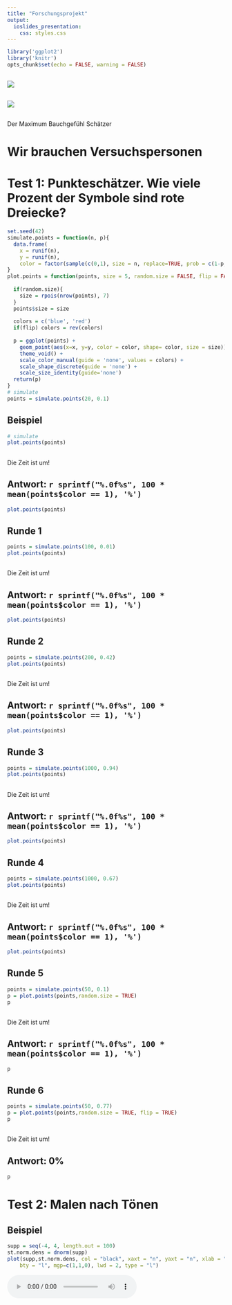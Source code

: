 ```yaml
---
title: "Forschungsprojekt"
output:
  ioslides_presentation:
    css: styles.css
---
```


```r
library('ggplot2')
library('knitr')
opts_chunk$set(echo = FALSE, warning = FALSE)
```

## 
![](./images/computer.png)

## 
![](./images/human.jpg)


## {.emphasizedabit .flexbox .vcenter}

Der Maximum Bauchgefühl Schätzer

# Wir brauchen Versuchspersonen


# Test 1: Punkteschätzer. Wie viele Prozent der Symbole sind rote Dreiecke?


```r
set.seed(42)
simulate.points = function(n, p){
  data.frame(
    x = runif(n),
    y = runif(n),
    color = factor(sample(c(0,1), size = n, replace=TRUE, prob = c(1-p, p))))
}
plot.points = function(points, size = 5, random.size = FALSE, flip = FALSE){
  
  if(random.size){
    size = rpois(nrow(points), 7)
  } 
  points$size = size
  
  colors = c('blue', 'red')
  if(flip) colors = rev(colors)
  
  p = ggplot(points) + 
    geom_point(aes(x=x, y=y, color = color, shape= color, size = size)) + 
    theme_void() + 
    scale_color_manual(guide = 'none', values = colors) + 
    scale_shape_discrete(guide = 'none') + 
    scale_size_identity(guide='none')
  return(p)
}
# simulate 
points = simulate.points(20, 0.1)
```



## Beispiel
```r
# simulate 
plot.points(points)
```

## {.emphasized .flexbox .vcenter}
Die Zeit ist um!

## Antwort:  `r sprintf("%.0f%s", 100 * mean(points$color == 1), '%') `
```r
plot.points(points)
```

## Runde 1

```r
points = simulate.points(100, 0.01) 
plot.points(points)
```

## {.emphasized .flexbox .vcenter}
Die Zeit ist um!

## Antwort:  `r sprintf("%.0f%s", 100 * mean(points$color == 1), '%') `
```r
plot.points(points)
```


## Runde 2
```r
points = simulate.points(200, 0.42)
plot.points(points)
```

## {.emphasized .flexbox .vcenter}
Die Zeit ist um!

## Antwort:  `r sprintf("%.0f%s", 100 * mean(points$color == 1), '%') `
```r
plot.points(points)
```

## Runde 3
```r
points = simulate.points(1000, 0.94)
plot.points(points)
```

## {.emphasized .flexbox .vcenter}
Die Zeit ist um!

## Antwort:  `r sprintf("%.0f%s", 100 * mean(points$color == 1), '%') `
```r
plot.points(points)
```


## Runde 4
```r
points = simulate.points(1000, 0.67)
plot.points(points)
```

## {.emphasized .flexbox .vcenter}
Die Zeit ist um!

## Antwort:  `r sprintf("%.0f%s", 100 * mean(points$color == 1), '%') `
```r
plot.points(points)
```



## Runde 5
```r
points = simulate.points(50, 0.1)
p = plot.points(points,random.size = TRUE)
p
```

## {.emphasized .flexbox .vcenter}
Die Zeit ist um!

## Antwort:  `r sprintf("%.0f%s", 100 * mean(points$color == 1), '%') `
```r
p
```


## Runde 6
```r
points = simulate.points(50, 0.77)
p = plot.points(points,random.size = TRUE, flip = TRUE)
p
```

## {.emphasized .flexbox .vcenter}
Die Zeit ist um!

## Antwort: 0%
```r
p
```



# Test 2: Malen nach Tönen

## Beispiel
```r
supp = seq(-4, 4, length.out = 100)
st.norm.dens = dnorm(supp)
plot(supp,st.norm.dens, col = "black", xaxt = "n", yaxt = "n", xlab = "Zeit", ylab = "Tonhöhe",
    bty = "l", mgp=c(1,1,0), lwd = 2, type = "l")
```
<audio controls>
  <source src="density_as_sound/st_norm_dens.wav" type="audio/wav">
Your browser does not support the audio element.
</audio>


## Task 1

```r
plot(c(1,10),c(-25,2), col = "white", xaxt = "n", yaxt = "n", xlab = "Zeit", ylab = "Tonhöhe",
    bty = "l", mgp=c(1,1,0))
```
<audio controls>
  <source src="density_as_sound/gamma_dens.wav" type="audio/wav">
Your browser does not support the audio element.
</audio>

## Task 1

```r
supp = seq(0, 8, length.out = 100)
gamma.dens = dgamma(supp, 2, 1)
plot(supp,gamma.dens, col = "black", xaxt = "n", yaxt = "n", xlab = "Zeit", ylab = "Tonhöhe",
    bty = "l", mgp=c(1,1,0), lwd = 2, type = "l")
```
<audio controls>
  <source src="density_as_sound/gamma_dens.wav" type="audio/wav">
Your browser does not support the audio element.
</audio>

## Task 2

```r
plot(c(1,10),c(-25,2), col = "white", xaxt = "n", yaxt = "n", xlab = "Zeit", ylab = "Tonhöhe",
    bty = "l", mgp=c(1,1,0))

```
<audio controls>
  <source src="density_as_sound/ex.wav" type="audio/wav">
Your browser does not support the audio element.
</audio>

## Task 2
```r
supp = seq(1,7, length.out = 100)

ex = ((seq(1, 7, length.out = 100)^1.25*sin(seq(1, 7, length.out = 100)*1.5) -
  (seq(1,7,length.out = 100)-1)^1.05*2) * .03 + .72)*.5

plot(supp, ex, xaxt = "n", yaxt = "n", xlab = "Zeit", ylab = "Tonhöhe",
    bty = "l", mgp=c(1,1,0), type = "l", lwd = 2, xlim = c(1,7), ylim = c(0,.4))

```
<audio controls>
  <source src="density_as_sound/ex.wav" type="audio/wav">
Your browser does not support the audio element.
</audio>


## Task 3

```r
plot(c(1,10),c(-25,2), col = "white", xaxt = "n", yaxt = "n", xlab = "Zeit", ylab = "Tonhöhe",
    bty = "l", mgp=c(1,1,0))
```
<audio controls>
  <source src="density_as_sound/step_const.wav" type="audio/wav">
Your browser does not support the audio element.
</audio>

## Task 3

```r
supp = seq(0.1, 8, length.out = 100)
step.const = function(x) {
  if(x>0 & x <= 2) {
    1
  } else if( x >2 & x <= 4) {
    2 
  } else if(x>4 & x  <= 6) {
    3
  } else {
    1.75
  }
}

step.const = sapply(supp, step.const)

ind <- which(supp <= 2)
plot(supp[ind], step.const[ind], col = "black", xaxt = "n", yaxt = "n", 
     xlab = "Zeit", ylab = "Tonhöhe",
    bty = "l", mgp=c(1,1,0), lwd = 2, type = "l", xlim = c(0,8), ylim = c(0, 4))
ind <- which(supp>2 & supp <= 4)
points(supp[ind], step.const[ind], col = "black", lwd = 2, type = "l")
ind <- which(supp>4 & supp <= 6)
points(supp[ind], step.const[ind], col = "black", lwd = 2, type = "l")
ind <- which(supp>6 & supp <= 8)
points(supp[ind], step.const[ind], col = "black", lwd = 2, type = "l")
```
<audio controls>
  <source src="density_as_sound/step_const.wav" type="audio/wav">
Your browser does not support the audio element.
</audio>


## Task 4

```r
plot(c(1,10),c(-25,2), col = "white", xaxt = "n", yaxt = "n", xlab = "Zeit", ylab = "Tonhöhe",
    bty = "l", mgp=c(1,1,0))
```
<audio controls>
  <source src="density_as_sound/sine.wav" type="audio/wav">
Your browser does not support the audio element.
</audio>

## Task 4

```r
supp = seq(0,2*pi, length.out = 200)

sine.fun =  sin(4*supp)

plot(supp, sine.fun, col = "black", xaxt = "n", yaxt = "n", xlab = "Zeit", 
     ylab = "Tonhöhe", bty = "l", mgp=c(1,1,0), lwd = 2, type = "l", xlim = c(0,2*pi))
```
<audio controls>
  <source src="density_as_sound/sine.wav" type="audio/wav">
Your browser does not support the audio element.
</audio>

## Task 5

```r
plot(c(1,10),c(-25,2), col = "white", xaxt = "n", yaxt = "n", xlab = "Zeit", ylab = "Tonhöhe",
    bty = "l", mgp=c(1,1,0))
```
<audio controls>
  <source src="density_as_sound/lmu.wav" type="audio/wav">
Your browser does not support the audio element.
</audio>

## Task 5

```r
lmu.func <- function(x) {
  if (x>=0 & x <= .25) {
    1-4*x
  } else if (x>.25 & x <= 1.25) {
    0
  } else if (x>1.25 & x <=1.75) {
    2*(x-1.25)
  } else if (x>1.75 & x <= 2.25) {
    1-2*(x-1.75)
  } else if (x>2.25 & x <= 2.75) {
    2*(x-2.25)
  } else if (x>2.75 & x <= 3.25) {
    1-2*(x-2.75)
  } else {
    (x - 4)^2 / .5625
  }
}

supp = seq(0, 4.75, length.out = 500)

lmu = sapply(supp, lmu.func)

ind <- which(supp <= 3.25)
plot(supp[ind], lmu[ind], col = "black", xaxt = "n", yaxt = "n", xlab = "Zeit", ylab = "Tonhöhe",
    bty = "l", mgp=c(1,1,0), lwd = 2, type = "l", xlim = c(0,4.75))
points(supp[-ind], lmu[-ind], col = "black", lwd = 2, type = "l")
```
<audio controls>
  <source src="density_as_sound/lmu.wav" type="audio/wav">
Your browser does not support the audio element.
</audio>

# Test 3: WiSo München
## Frage 1 {.flexbox .vcenter}

Wie viele Einwohner hat München zum Stichtag 31.12.2016?

<img src="http://res.muenchen-p.de/fl_progressive,q_65/.imaging/stk/responsive/teaser300/dms/th/panorama-marienplatz-620/document/panorama-marienplatz-620.jpg" alt="Drawing" style="width: 600px;"/>

## Frage 1 {.flexbox .vcenter}

<font size="26">1.542.860</font>

## Frage 2 {.flexbox .vcenter}

Wie viele MünchnerInnen waren Ende 2016 älter als 100 Jahre?

<img src = "./alter_muenchen.png" alt="Drawing"/>

## Frage 2 {.flexbox .vcenter}

<font size="26">367</font>

## Frage 3 {.flexbox .vcenter}

Welches ist der flächenmäßig größte Stadtteil Münchens?

<img src="https://upload.wikimedia.org/wikipedia/commons/2/20/Aubing_Wappen_Feuerwehr.jpg" alt="Drawing" style="width: 600px;"/>

## Frage 3 {.flexbox .vcenter}

<font size="26">Aubing - Lochhausen - Langwied </font>


## Frage 4 {.flexbox .vcenter}

Auf wieviele Einwohner kommt ein Hund?

<img src="http://static4.businessinsider.de/image/56c4e795dd0895e11c8b469c-1200-1013/bulldog-after.jpg" alt="Drawing" width = "400" height = "338"/>

## Frage 4 {.flexbox .vcenter}

<font size="26"> 44 </font>

# Test 4: Maximum Schätzer

## Finde das Maximum 

Wir ziehen 5 Zahlen zwischen 0 und einem unbekanntem Höchstwert.

Aufgabe: Versucht herauszufinden was der unbekannte Höchstwert ist.

```r
set.seed(42)
get.max.game.numbers = function(maxim, min=0, n=5, sort.numbers=FALSE){
   numbers = sample(min:maxim, size=n, replace=FALSE)
   if(sort.numbers){
     numbers = sort(numbers)
   }
   numbers
}
maxim = 10
numbers =get.max.game.numbers(maxim)
```


## Beispiel 

# `r numbers[1]`
# `r numbers[2]`
# `r numbers[3]`
# `r numbers[4]`
# `r numbers[5]`

## {.emphasized .flexbox .vcenter}
Die Zeit ist um!

## Antwort: `r maxim`

`r paste(numbers, collapse=', ')`


## Runde 1
```r
maxim = 15 
numbers = get.max.game.numbers(maxim)
```

# `r numbers[1]`
# `r numbers[2]`
# `r numbers[3]`
# `r numbers[4]`
# `r numbers[5]`

## {.emphasized .flexbox .vcenter}
Die Zeit ist um!

## Antwort: `r maxim` bzw. die Anzahl an Sektflaschen für die Weihnachtsfeier

`r paste(numbers, collapse=', ')`


## Runde 2

```r
maxim = 60 
numbers = get.max.game.numbers(maxim)
```


# `r numbers[1]`
# `r numbers[2]`
# `r numbers[3]`
# `r numbers[4]`
# `r numbers[5]`



## {.emphasized .flexbox .vcenter}
Die Zeit ist um!

## Antwort: `r maxim` bzw. die Anzahl an Brezn für die Feier

`r paste(numbers, collapse=', ')`


## Runde 3

```r
maxim = 33
numbers =get.max.game.numbers(maxim)
```

# `r numbers[1]`
# `r numbers[2]`
# `r numbers[3]`
# `r numbers[4]`
# `r numbers[5]`

## {.emphasized .flexbox .vcenter}
Die Zeit ist um!

## Antwort: `r maxim` bzw. die Hausnummer des Instituts

`r paste(numbers, collapse=', ')`



## Runde 4

```r
maxim = 5000000L
numbers =get.max.game.numbers(maxim)
```

# `r numbers[1]`
# `r numbers[2]`
# `r numbers[3]`
# `r numbers[4]`
# `r numbers[5]`

## {.emphasized .flexbox .vcenter}
Die Zeit ist um!

## Antwort: `r maxim` bzw. Leberkäse (in Milligram) heute im Statistik Institut

`r paste(numbers, collapse=', ')`


# Auswertung läuft

##  {.emphasized .flexbox .vcenter}

BILD



